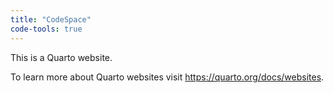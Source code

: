```yaml
---
title: "CodeSpace"
code-tools: true
---
```


This is a Quarto website.

To learn more about Quarto websites visit <https://quarto.org/docs/websites>.
